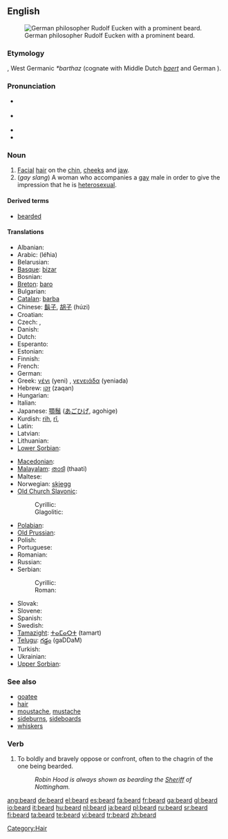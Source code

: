 ==English==
{{wikipedia}}
[[Image:Eucken-im-Alter.png|thumb|right|German philosopher Rudolf Eucken with a prominent beard.]]

===Etymology===
{{OE.}}, West Germanic ''*barthaz'' (cognate with Middle Dutch ''[[baert]]'' and German {{term|Bart|lang=de}}).

===Pronunciation===
* {{a|RP}} {{IPA|/bɪəd}}
* {{a|US}} {{IPA|/bɪɹd/, /biɚd}}
* {{audio|en-us-beard.ogg|Audio (US)}}
* {{rhymes|ɪə(r)d}}

===Noun===
{{en-noun}}

# [[Facial]] [[hair]] on the [[chin]], [[cheeks]] and [[jaw]].
# (''gay slang'') A woman who accompanies a [[gay]] male in order to give the impression that he is [[heterosexual]].

====Derived terms====
* [[bearded]]

====Translations====
{{trans-top|facial hair}}
* Albanian: {{t-|sq|mjekër|xs=Albanian}}
* Arabic: {{ARchar|[[لحية|لِحْيَة]]}} (léħia) {{f}}
* Belarusian: {{t-|be|барада|f|sc=Cyrl|xs=Belarusian}}
* [[Basque]]: [[bizar]]
* Bosnian: {{t-|bs|brada|f}}
* [[Breton]]: [[baro]] {{m}}
* Bulgarian: {{t+|bg|брада|f|sc=Cyrl}}
* [[Catalan]]: [[barba]] {{f}}
* Chinese: [[鬍子]], [[胡子]] (húzi)
* Croatian: {{t+|hr|brada|f}}
* Czech: {{t-|cs|brada|f}}, {{t-|cs|vous|m}}
* Danish: {{t-|da|skæg|n}}
* Dutch: {{t+|nl|baard|m}}
* Esperanto: {{t-|eo|barbo|xs=Esperanto}}
* Estonian: {{t-|et|habe}}
* Finnish: {{t+|fi|parta}}
* French: {{t+|fr|barbe|f}}
* German: {{t+|de|Bart|m}}
* Greek: [[γένι]] (yeni) {{n}}, [[γενειάδα]] (yeniada) {{f}}
* Hebrew: [[זקן]] (zaqan) {{m}}
* Hungarian: {{t+|hu|szakáll}}
* Italian: {{t+|it|barba|f}}
* Japanese: [[顎鬚]] ([[あごひげ]], agohige)
* Kurdish: [[rih]], [[rî]], {{KUchar|[[ڕیش]]}}
* Latin: {{t+|la|barba}}
* Latvian: {{t-|lv|bārda|f|xs=Latvian}}
* Lithuanian: {{t-|lt|barzda|f|xs=Lithuanian}}
* [[Lower Sorbian]]: {{tø|dsb|borda|f|xs=Lower Sorbian}}
{{trans-mid}}
* [[Macedonian]]: {{t-|mk|брада|f|tr=brada|sc=Cyrl|xs=Macedonian}}
* [[Malayalam]]: [[താടി]] (thaati)
* Maltese: {{t-|mt|daqna|f|xs=Maltese}}
* Norwegian: [[skjegg]] {{n}}
* [[Old Church Slavonic]]:
*: Cyrillic: {{tø|cu|брада|f|tr=brada|sc=Cyrl|xs=Old Church Slavonic}}
*: Glagolitic: {{tø|cu|ⰁⰓⰀⰄⰀ|f|tr=brada|sc=Glag|xs=Old Church Slavonic}}
* [[Polabian]]: {{tø|pox|brödă|f|xs=Polabian}}
* [[Old Prussian]]: {{tø|prg|bordus|xs=Old Prussian}}
* Polish: {{t+|pl|broda|f}}
* Portuguese: {{t+|pt|barba|f}}
* Romanian: {{t-|ro|barbă|f}}
* Russian: {{t+|ru|борода|f|tr=borodá|sc=Cyrl}}
* Serbian:
*: Cyrillic: {{t-|sr|брада|f|sc=Cyrl}}
*: Roman: {{t-|sr|brada|f}}
* Slovak: {{t-|sk|brada|f}}
* Slovene: {{t+|sl|brada|f}}
* Spanish: {{t+|es|barba|f}}
* Swedish: {{t+|sv|skägg|n}}
* [[Tamazight]]: [[ⵜⴰⵎⴰⵔⵜ]] (tamart) {{f}}
* [[Telugu]]: [[గడ్డం]] (gaDDaM)
* Turkish: {{t+|tr|sakal}}
* Ukrainian: {{t-|uk|борода|f|sc=Cyrl|xs=Ukrainian}}
* [[Upper Sorbian]]: {{tø|hsb|borda|f|xs=Upper Sorbian}}
{{trans-bottom}}

{{trans-top|woman accompanying a gay male}}
{{trans-mid}}
{{trans-bottom}}

===See also===
* [[goatee]]
* [[hair]]
* [[moustache]], [[mustache]]
* [[sideburns]], [[sideboards]]
* [[whiskers]]

===Verb===
{{en-verb}}

# To boldly and bravely oppose or confront, often to the chagrin of the one being bearded.
#: ''Robin Hood is always shown as bearding the [[sheriff|Sheriff]] of Nottingham.''

[[Category:Hair]]

[[ang:beard]]
[[de:beard]]
[[el:beard]]
[[es:beard]]
[[fa:beard]]
[[fr:beard]]
[[ga:beard]]
[[gl:beard]]
[[io:beard]]
[[it:beard]]
[[hu:beard]]
[[nl:beard]]
[[ja:beard]]
[[pl:beard]]
[[ru:beard]]
[[sr:beard]]
[[fi:beard]]
[[ta:beard]]
[[te:beard]]
[[vi:beard]]
[[tr:beard]]
[[zh:beard]]